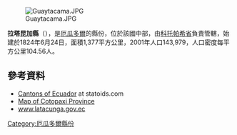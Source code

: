 [[Image:Guaytacama.JPG|right]]

'''拉塔昆加縣'''（{{lang-es|Cantón Latacunga}}），是[[厄瓜多爾|厄瓜多爾]]的縣份，位於該國中部，由[[科托帕希省|科托帕希省]]負責管轄，始建於1824年6月24日，面積1,377平方公里，2001年人口143,979，人口密度每平方公里104.56人。

{{Coord|0|56|S|78|37|W|display=title}}

==參考資料==
* [http://www.statoids.com/yec.html Cantons of Ecuador] {{Wayback|url=http://www.statoids.com/yec.html |date=20110628180130 }} at statoids.com
* [http://www.codeso.com/TurismoEcuador/Mapa_Cotopaxi.html Map of Cotopaxi Province] {{Wayback|url=http://www.codeso.com/TurismoEcuador/Mapa_Cotopaxi.html |date=20200411054218 }}
* [https://web.archive.org/web/20111107234008/http://www.latacunga.gov.ec/ www.latacunga.gov.ec]

{{厄瓜多爾縣份}}

[[Category:厄瓜多爾縣份|Category:厄瓜多爾縣份]]


{{Ecuador-geo-stub}}